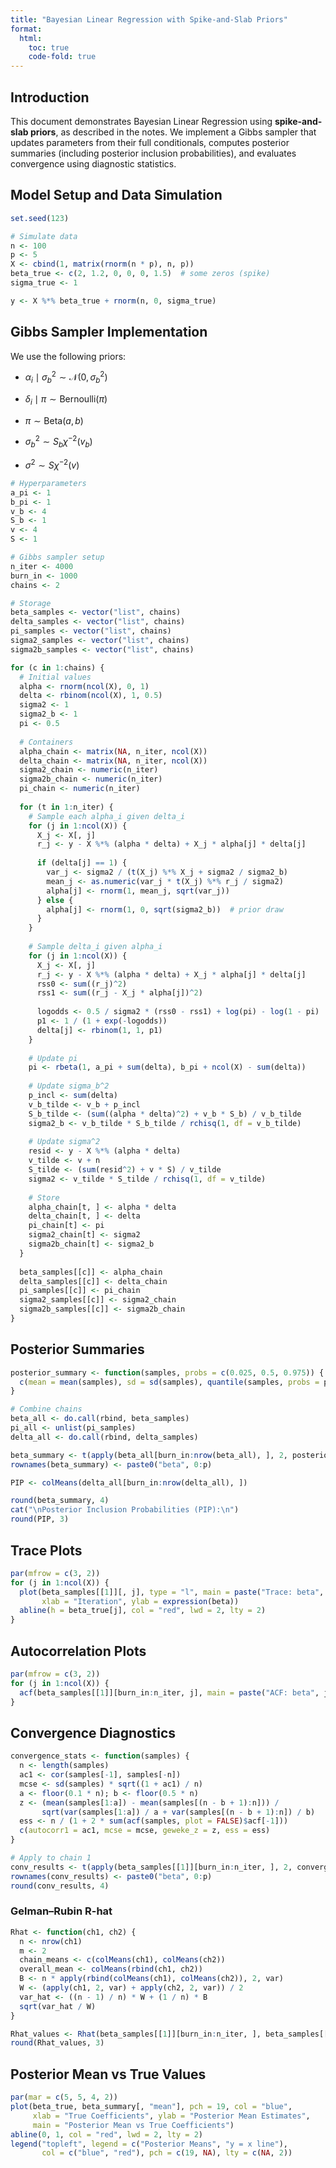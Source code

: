 ```yaml
---
title: "Bayesian Linear Regression with Spike-and-Slab Priors"
format:
  html:
    toc: true
    code-fold: true
---
```


## Introduction

This document demonstrates Bayesian Linear Regression using **spike-and-slab priors**, as described in the notes. We implement a Gibbs sampler that updates parameters from their full conditionals, computes posterior summaries (including posterior inclusion probabilities), and evaluates convergence using diagnostic statistics.

## Model Setup and Data Simulation

```r
set.seed(123)

# Simulate data
n <- 100
p <- 5
X <- cbind(1, matrix(rnorm(n * p), n, p))
beta_true <- c(2, 1.2, 0, 0, 0, 1.5)  # some zeros (spike)
sigma_true <- 1

y <- X %*% beta_true + rnorm(n, 0, sigma_true)
```

## Gibbs Sampler Implementation

We use the following priors:

- $\alpha_i \mid \sigma_b^2 \sim \mathcal{N}(0, \sigma_b^2)$

- $\delta_i \mid \pi \sim \text{Bernoulli}(\pi)$

- $\pi \sim \text{Beta}(a, b)$

- $\sigma_b^2 \sim S_b \chi^{-2}(v_b)$

- $\sigma^2 \sim S \chi^{-2}(v)$

```r
# Hyperparameters
a_pi <- 1
b_pi <- 1
v_b <- 4
S_b <- 1
v <- 4
S <- 1

# Gibbs sampler setup
n_iter <- 4000
burn_in <- 1000
chains <- 2

# Storage
beta_samples <- vector("list", chains)
delta_samples <- vector("list", chains)
pi_samples <- vector("list", chains)
sigma2_samples <- vector("list", chains)
sigma2b_samples <- vector("list", chains)

for (c in 1:chains) {
  # Initial values
  alpha <- rnorm(ncol(X), 0, 1)
  delta <- rbinom(ncol(X), 1, 0.5)
  sigma2 <- 1
  sigma2_b <- 1
  pi <- 0.5
  
  # Containers
  alpha_chain <- matrix(NA, n_iter, ncol(X))
  delta_chain <- matrix(NA, n_iter, ncol(X))
  sigma2_chain <- numeric(n_iter)
  sigma2b_chain <- numeric(n_iter)
  pi_chain <- numeric(n_iter)
  
  for (t in 1:n_iter) {
    # Sample each alpha_i given delta_i
    for (j in 1:ncol(X)) {
      X_j <- X[, j]
      r_j <- y - X %*% (alpha * delta) + X_j * alpha[j] * delta[j]
      
      if (delta[j] == 1) {
        var_j <- sigma2 / (t(X_j) %*% X_j + sigma2 / sigma2_b)
        mean_j <- as.numeric(var_j * t(X_j) %*% r_j / sigma2)
        alpha[j] <- rnorm(1, mean_j, sqrt(var_j))
      } else {
        alpha[j] <- rnorm(1, 0, sqrt(sigma2_b))  # prior draw
      }
    }
    
    # Sample delta_i given alpha_i
    for (j in 1:ncol(X)) {
      X_j <- X[, j]
      r_j <- y - X %*% (alpha * delta) + X_j * alpha[j] * delta[j]
      rss0 <- sum((r_j)^2)
      rss1 <- sum((r_j - X_j * alpha[j])^2)
      
      logodds <- 0.5 / sigma2 * (rss0 - rss1) + log(pi) - log(1 - pi)
      p1 <- 1 / (1 + exp(-logodds))
      delta[j] <- rbinom(1, 1, p1)
    }
    
    # Update pi
    pi <- rbeta(1, a_pi + sum(delta), b_pi + ncol(X) - sum(delta))
    
    # Update sigma_b^2
    p_incl <- sum(delta)
    v_b_tilde <- v_b + p_incl
    S_b_tilde <- (sum((alpha * delta)^2) + v_b * S_b) / v_b_tilde
    sigma2_b <- v_b_tilde * S_b_tilde / rchisq(1, df = v_b_tilde)
    
    # Update sigma^2
    resid <- y - X %*% (alpha * delta)
    v_tilde <- v + n
    S_tilde <- (sum(resid^2) + v * S) / v_tilde
    sigma2 <- v_tilde * S_tilde / rchisq(1, df = v_tilde)
    
    # Store
    alpha_chain[t, ] <- alpha * delta
    delta_chain[t, ] <- delta
    pi_chain[t] <- pi
    sigma2_chain[t] <- sigma2
    sigma2b_chain[t] <- sigma2_b
  }
  
  beta_samples[[c]] <- alpha_chain
  delta_samples[[c]] <- delta_chain
  pi_samples[[c]] <- pi_chain
  sigma2_samples[[c]] <- sigma2_chain
  sigma2b_samples[[c]] <- sigma2b_chain
}
```

## Posterior Summaries

```r
posterior_summary <- function(samples, probs = c(0.025, 0.5, 0.975)) {
  c(mean = mean(samples), sd = sd(samples), quantile(samples, probs = probs))
}

# Combine chains
beta_all <- do.call(rbind, beta_samples)
pi_all <- unlist(pi_samples)
delta_all <- do.call(rbind, delta_samples)

beta_summary <- t(apply(beta_all[burn_in:nrow(beta_all), ], 2, posterior_summary))
rownames(beta_summary) <- paste0("beta", 0:p)

PIP <- colMeans(delta_all[burn_in:nrow(delta_all), ])

round(beta_summary, 4)
cat("\nPosterior Inclusion Probabilities (PIP):\n")
round(PIP, 3)
```

## Trace Plots

```r
par(mfrow = c(3, 2))
for (j in 1:ncol(X)) {
  plot(beta_samples[[1]][, j], type = "l", main = paste("Trace: beta", j - 1, "(chain 1)"),
       xlab = "Iteration", ylab = expression(beta))
  abline(h = beta_true[j], col = "red", lwd = 2, lty = 2)
}
```

## Autocorrelation Plots

```r
par(mfrow = c(3, 2))
for (j in 1:ncol(X)) {
  acf(beta_samples[[1]][burn_in:n_iter, j], main = paste("ACF: beta", j - 1))
}
```

## Convergence Diagnostics

```r
convergence_stats <- function(samples) {
  n <- length(samples)
  ac1 <- cor(samples[-1], samples[-n])
  mcse <- sd(samples) * sqrt((1 + ac1) / n)
  a <- floor(0.1 * n); b <- floor(0.5 * n)
  z <- (mean(samples[1:a]) - mean(samples[(n - b + 1):n])) /
       sqrt(var(samples[1:a]) / a + var(samples[(n - b + 1):n]) / b)
  ess <- n / (1 + 2 * sum(acf(samples, plot = FALSE)$acf[-1]))
  c(autocorr1 = ac1, mcse = mcse, geweke_z = z, ess = ess)
}

# Apply to chain 1
conv_results <- t(apply(beta_samples[[1]][burn_in:n_iter, ], 2, convergence_stats))
rownames(conv_results) <- paste0("beta", 0:p)
round(conv_results, 4)
```

### Gelman–Rubin R-hat

```r
Rhat <- function(ch1, ch2) {
  n <- nrow(ch1)
  m <- 2
  chain_means <- c(colMeans(ch1), colMeans(ch2))
  overall_mean <- colMeans(rbind(ch1, ch2))
  B <- n * apply(rbind(colMeans(ch1), colMeans(ch2)), 2, var)
  W <- (apply(ch1, 2, var) + apply(ch2, 2, var)) / 2
  var_hat <- ((n - 1) / n) * W + (1 / n) * B
  sqrt(var_hat / W)
}

Rhat_values <- Rhat(beta_samples[[1]][burn_in:n_iter, ], beta_samples[[2]][burn_in:n_iter, ])
round(Rhat_values, 3)
```

## Posterior Mean vs True Values

```r
par(mar = c(5, 5, 4, 2))
plot(beta_true, beta_summary[, "mean"], pch = 19, col = "blue",
     xlab = "True Coefficients", ylab = "Posterior Mean Estimates",
     main = "Posterior Mean vs True Coefficients")
abline(0, 1, col = "red", lwd = 2, lty = 2)
legend("topleft", legend = c("Posterior Means", "y = x line"), 
       col = c("blue", "red"), pch = c(19, NA), lty = c(NA, 2))
```
